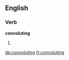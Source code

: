 
==English==

===Verb===
'''convoluting'''

# {{present participle of|[[convolute]]}}

[[de:convoluting]]
[[fr:convoluting]]